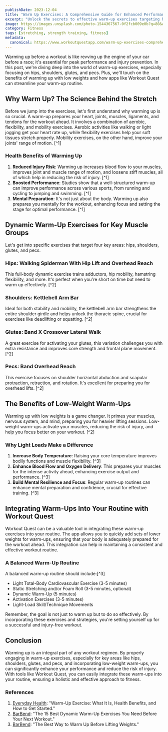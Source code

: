 ```yaml
---
publishDate: 2023-12-04
title: "Warm Up Exercises: A Comprehensive Guide for Enhanced Performance and Injury Prevention"
excerpt: "Unlock the secrets to effective warm-up exercises targeting hips, shoulders, glutes, and pecs. Learn how low-weight warm-ups can elevate your workout game."
image: https://images.unsplash.com/photo-1544367567-0f2fcb009e0b?q=80&w=2120&auto=format&fit=crop&ixlib=rb-4.0.3&ixid=M3wxMjA3fDB8MHxwaG90by1wYWdlfHx8fGVufDB8fHx8fA%3D%3D
category: Fitness
tags: [stretching, strength training, fitness]
metadata:
  canonical: https://www.workoutquestapp.com/warm-up-exercises-comprehensive-guide-enhanced-performance-injury-prevention
---
```


Warming up before a workout is like revving up the engine of your car before a race; it's essential for peak performance and injury prevention. In this post, we're diving deep into the world of warm-up exercises, especially focusing on hips, shoulders, glutes, and pecs. Plus, we'll touch on the benefits of warming up with low weights and how apps like Workout Quest can streamline your warm-up routine.

## Why Warm Up? The Science Behind the Stretch

Before we jump into the exercises, let's first understand why warming up is so crucial. A warm-up prepares your heart, joints, muscles, ligaments, and tendons for the workout ahead. It involves a combination of aerobic, flexibility, and mobility exercises. Aerobic activities like walking or light jogging get your heart rate up, while flexibility exercises help your soft tissues stretch properly. Mobility exercises, on the other hand, improve your joints' range of motion. [^1]

### Health Benefits of Warming Up

1. **Reduced Injury Risk**: Warming up increases blood flow to your muscles, improves joint and muscle range of motion, and loosens stiff muscles, all of which help in reducing the risk of injury. [^1]
2. **Boosted Performance**: Studies show that a well-structured warm-up can improve performance across various sports, from running and cycling to jumping and swimming. [^1]
3. **Mental Preparation**: It's not just about the body. Warming up also prepares you mentally for the workout, enhancing focus and setting the stage for optimal performance. [^1]

## Dynamic Warm-Up Exercises for Key Muscle Groups

Let's get into specific exercises that target four key areas: hips, shoulders, glutes, and pecs.

### Hips: Walking Spiderman With Hip Lift and Overhead Reach

This full-body dynamic exercise trains adductors, hip mobility, hamstring flexibility, and more. It's perfect when you're short on time but need to warm up effectively. [^2]

### Shoulders: Kettlebell Arm Bar

Ideal for both stability and mobility, the kettlebell arm bar strengthens the entire shoulder girdle and helps unlock the thoracic spine, crucial for exercises like deadlifting or squatting. [^2]

### Glutes: Band X Crossover Lateral Walk

A great exercise for activating your glutes, this variation challenges you with extra resistance and improves core strength and frontal plane movement. [^2]

### Pecs: Band Overhead Reach

This exercise focuses on shoulder horizontal abduction and scapular protraction, retraction, and rotation. It's excellent for preparing you for overhead lifts. [^2]

## The Benefits of Low-Weight Warm-Ups

Warming up with low weights is a game changer. It primes your muscles, nervous system, and mind, preparing you for heavier lifting sessions. Low-weight warm-ups activate your muscles, reducing the risk of injury, and help you focus better on your workout. [^2]

### Why Light Loads Make a Difference

1. **Increase Body Temperature**: Raising your core temperature improves bodily functions and muscle flexibility. [^3]
2. **Enhance Blood Flow and Oxygen Delivery**: This prepares your muscles for the intense activity ahead, enhancing exercise output and performance. [^3]
3. **Build Mental Resilience and Focus**: Regular warm-up routines can enhance mental preparation and confidence, crucial for effective training. [^3]

## Integrating Warm-Ups Into Your Routine with Workout Quest

Workout Quest can be a valuable tool in integrating these warm-up exercises into your routine. The app allows you to quickly add sets of lower weights for warm-ups, ensuring that your body is adequately prepared for the workout ahead. This integration can help in maintaining a consistent and effective workout routine.

### A Balanced Warm-Up Routine

A balanced warm-up routine should include:[^3]

- Light Total-Body Cardiovascular Exercise (3-5 minutes)
- Static Stretching and/or Foam Roll (3-5 minutes, optional)
- Dynamic Warm-Up (5 minutes)
- Activation Exercises (3-5 minutes)
- Light-Load Skill/Technique Movements 

Remember, the goal is not just to warm up but to do so effectively. By incorporating these exercises and strategies, you're setting yourself up for a successful and injury-free workout.

## Conclusion

Warming up is an integral part of any workout regimen. By properly engaging in warm-up exercises, especially for key areas like hips, shoulders, glutes, and pecs, and incorporating low-weight warm-ups, you can significantly enhance your performance and reduce the risk of injury. With tools like Workout Quest, you can easily integrate these warm-ups into your routine, ensuring a holistic and effective approach to fitness.

### References

1. [Everyday Health](https://www.everydayhealth.com/health/warm-up-exercises): "Warm-Up Exercise: What It Is, Health Benefits, and How to Get Started."
2. [BarBend](https://barbend.com/best-dynamic-warm-up-exercises/): "The 15 Best Dynamic Warm-Up Exercises You Need Before Your Next Workout."
3. [BarBend](https://barbend.com/best-way-to-warm-up-before-lifting-weights/): "The Best Way to Warm Up Before Lifting Weights."

